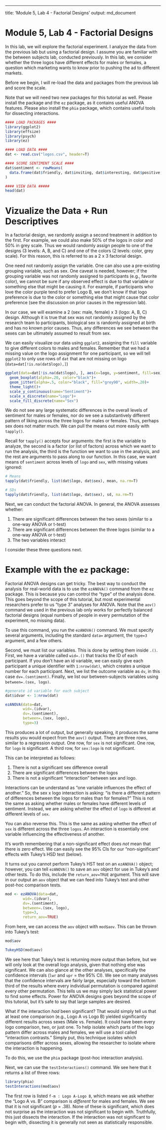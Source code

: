 ---
title: 'Module 5, Lab 4 - Factorial Designs'
output: md_document

# Module 5, Lab 4 - Factorial Designs

In this lab, we will explore the factorial experiment. I analyze the data from the previous lab but using a factorial design. I assume you are familiar with the between subjects lab, conducted previously. In this lab, we consider whether the three logos have different effects for males or females, a question which marketing wants to know prior to pushing the ad to different markets.  

Before we begin, I will re-load the data and packages from the previous lab and score the scale. 

Note that we will need two new packages for this tutorial as well. Please install the package and the `ez` package, as it contains useful ANOVA features. Please also install the `phia` package, which contains useful tools for dissecting interactions. 

```r
#### LOAD PACKAGES ####
library(ggplot2)
library(effsize)
library(psych)
library(ez)

#### LOAD DATA ####
dat <- read.csv("logos.csv", header=T)

#### SCORE SENTIMENT SCALE ####
dat$sentiment <- rowMeans(
  data.frame(dat$friendly, dat$inviting, dat$interesting, dat$positive, dat$pleasant)
)

#### VIEW DATA #####
head(dat)
```

# Vizualize the Data + Run Descriptives

In a factorial design, we randomly assign a second treatment in addition to the first. For example, we could also make 50% of the logos in color and 50% in grey scale. Thus we would randomly assign people to one of the designs (3 levels: A, B, and C) and one of the colors (2 levels: color, grey scale). For this reason, this is referred to as a 2 x 3 factorial design. 

One need not randomly assign the variable. One can also use a pre-existing grouping variable, such as sex. One caveat is needed, however; if the grouping variable was not randomly assigned to participants (e.g., favorite color), we cannot be sure if any observed effect is due to that variable or something else that might be causing it. For example, if participants who love the color purple tend to prefer Logo B, we don't know if that logo preference is due to the color or something else that might cause that color preference (see the discussion on prior causes in the regression lab). 

In our case, we will examine a 2 (sex: male, female) x 3 (logo: A, B, C) design. Although it is true that sex was not randomly assigned by the research team to participants, biological sex is randomly assigned at birth and has no known prior causes. Thus, any differences we see between the sexes can be ultimately assumed to result from sex. 

We can easily visualize our data using `ggplot2`, assigning the `fill` variable to give different colors to males and females. Remember that we had a missing value on the logo assignment for one participant, so we will tell `ggplot2` to only use rows of `dat` that are not missing on logo (`data=dat[!is.na(dat$logo),]`)


```r
ggplot(data=dat[!is.na(dat$logo), ], aes(x=logo, y=sentiment, fill=sex))+
  geom_boxplot(alpha=.20, color="black")+
  geom_jitter(alpha=.5, color="black", fill="grey90", width=.20)+
  theme_light()+
  scale_y_continuous(name="Sentiment")+
  scale_x_discrete(name="Logo")+
  scale_fill_discrete(name="Sex")
```

We do not see any large systematic differences in the overall levels of sentiment for males or females, nor do we see a substantively different pattern of liking across the three logos for males or females. Thus, perhaps sex does not matter much. We can pull the means out more easily with `tapply()`.

Recall for `tapply()` accepts four arguments: the first is the variable to analyze, the second is a factor (or list of factors) across which we want to run the analysis, the third is the function we want to use in the analysis, and the rest are arguments to pass along to our function. In this case, we want means of `sentiment` across levels of `logo` and `sex`, with missing values ignored:
```r
# Means
tapply(dat$friendly, list(dat$logo, dat$sex), mean, na.rm=T)

# SDs
tapply(dat$friendly, list(dat$logo, dat$sex), sd, na.rm=T)
```

Next, we can conduct the factorial ANOVA. In general, the ANOVA assesses whether:

1. There are significant differences between the two sexes (similar to a one-way ANOVA or t-test)
2. There are significant differences between the three logos (similar to a one-way ANOVA or t-test)
3. The two variables interact

I consider these three questions next. 

# Example with the `ez` package: 

Factorial ANOVA designs can get tricky. The best way to conduct the analysis for real-world data is to use the `ezANOVA()` command from the `ez` package. This is because you can control the "type" of the analysis done. This goes beyond the scope of this tutorial, but most experimental researchers prefer to us "type 3" analyses for ANOVA. Note that the `aov()` command we used in the previous lab only works for perfectly balanced factorial designs (equal numbers of people in every permutation of the experiment, no missing data).

To use this command, you run the `ezANOVA()` command. We must specify several arguments, including the standard `data=` argument, the `type=3` argument, and a few others. 

Second, we must list our variables. This is done by setting them inside `.()`. First, we have a variable called `wid=.()` that tracks the ID of each participant. If you don't have an id variable, we can easily give each participant a unique identifier with `1:nrow(dat)`, which creates a unique number for each participant. Next, we list the outcome variable as `dv`, in this case `dv=.(sentiment)`. Finally, we list our between-subjects variables using `between=.(sex, logo)`.

```r
#generate id variable for each subject
dat$idvar <- 1:nrow(dat)

ezANOVA(data=dat, 
        wid=.(idvar), 
        dv=.(sentiment), 
        between=.(sex, logo),
        type=3)
```

This produces a lot of output, but generally speaking, it produces the same results you would expect from the `aov()` output. There are three rows, similar to a regression output. One row, for `sex` is not significant. One row, for `logo` is significant. A third row, for `sex:logo` is not significant. 

This can be interpreted as follows: 

1. There is not a significant sex difference overall
2. There are significant differences between the logos
3. There is not a significant "interaction" between sex and logo. 

Interactions can be understand as "one variable influences the effect of another." So, the sex x logo interaction is asking: "is there a different pattern of differences between the logos for males than for females?" This is not the same as asking whether males or females have different levels of sentiment. Instead, we are asking whether the effect of `logo` is different at different levels of `sex`. 

You can also reverse this. This is the same as asking whether the effect of `sex` is different across the three `logos`. An interaction is essentially one variable influencing the effectiveness of another. 

It's worth remembering that a non-significant effect does *not* mean that there is zero effect. We can easily see the 95% CIs for our "non-significant" effects with Tukey's HSD test (below).

It turns out you cannot perform Tukey's HST test on an `ezANOVA()` object; however, you can tell `ezANOVA()` to save an `aov` object for use in Tukey's and other tests. To do this, include the `return_aov=TRUE` argument. This will save in our  output  an `aov` object that we can feed into Tukey's test and other post-hoc comparison tests. 

```r
mod <- ezANOVA(data=dat, 
        wid=.(idvar), 
        dv=.(sentiment), 
        between=.(sex, logo),
        type=3,
        return_aov=TRUE)
```

From here, we can access the `aov` object with `mod$aov`. This can be thrown into Tukey's test:

```r
mod$aov

TukeyHSD(mod$aov)
```
We see here that Tukey's test is returning more output than before, but we will only look at the overall logo analysis, given that nothing else was significant. We can also glance at the other analyses, specifically the confidence intervals (`lwr` and `upr` = the 95% CI). We see on many analyses that the confidence intervals are fairly large, especially toward the bottom third of the results where every individual permutation is compared against every other permutation. This tells us we may simply lack statistical power to find some effects. Power for ANOVA designs goes beyond the scope of this tutorial, but it's safe to say that large samples are desired.

What if the interaction *had* been significant? That would simply tell us that at least one comparison (e.g., Logo A vs Logo B) yielded significantly different results across sexes (Male vs. Female). It could have been every logo comparison, two, or just one. To help isolate which parts of the logo pattern differ across males and females, we will use a tool called "interaction contrasts." Simply put, this technique isolates which comparisons differ across sexes, allowing the researcher to isolate where the interaction is happening. 

To do this, we use the `phia` package (post-hoc interaction analysis).

Next, we can use the `testInteractions()` command. We see here that it returns a list of three rows:

```r
library(phia)
testInteractions(mod$aov)
```
The first row is listed `f-m : Logo A-Logo B`, which means we ask whether the "Logo A vs. B" comparison is *different* for males and females. We see that it is not significant (*p* = .38). None of these is significant, which does not surprise as the interaction was not significant to begin with. Truthfully, this just dissects the interaction. If the interaction was not significant to begin with, dissecting it is generally not seen as statistically responsible. 
